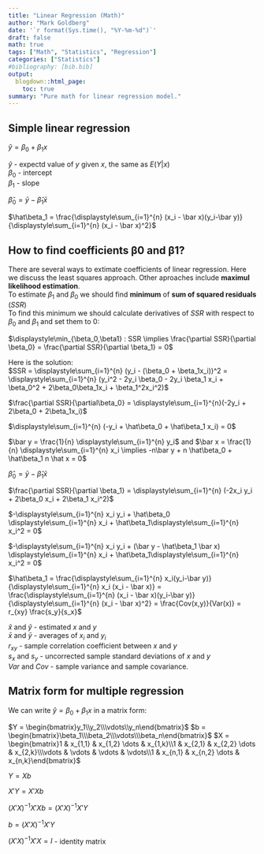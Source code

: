 ```yaml
---
title: "Linear Regression (Math)"
author: "Mark Goldberg"
date: '`r format(Sys.time(), "%Y-%m-%d")`'
draft: false
math: true
tags: ["Math", "Statistics", "Regression"]
categories: ["Statistics"]
#bibliography: [bib.bib]
output:
  blogdown::html_page:
    toc: true
summary: "Pure math for linear regression model."
---
```

## Simple linear regression
$\hat y = \beta_0 + \beta_1 x$

$\hat y$ - expectd value of $y$ given $x$, the same as $E(Y|x)$  
$\beta_0$ - intercept  
$\beta_1$ - slope   

$\hat \beta_0 = \bar y - \hat\beta_1 \bar x$  

$\hat\beta_1 = \frac{\displaystyle\sum_{i=1}^{n} (x_i - \bar x)(y_i-\bar y)}{\displaystyle\sum_{i=1}^{n} (x_i - \bar x)^2}$


## How to find coefficients β0 and β1?
There are several ways to extimate coefficients of linear regression. Here we discuss the least squares approach. Other aproaches include **maximul likelihood estimation**.  
To estimate $\beta_1$ and $\beta_0$ we should find **minimum** of **sum of squared residuals** ($SSR$)   
To find this minimum we should calculate derivatives of $SSR$ with respect to $\beta_0$ and $\beta_1$ and set them to 0:  

$\displaystyle\min_{\beta_0,\beta1} : SSR \implies \frac{\partial SSR}{\partial \beta_0} = \frac{\partial SSR}{\partial \beta_1} = 0$

Here is the solution:  
$SSR = \displaystyle\sum_{i=1}^{n} (y_i - (\beta_0 + \beta_1x_i))^2 = \displaystyle\sum_{i=1}^{n} (y_i^2 - 2y_i \beta_0 - 2y_i \beta_1 x_i + \beta_0^2 + 2\beta_0\beta_1x_i + \beta_1^2x_i^2)$

$\frac{\partial SSR}{\partial\beta_0} = \displaystyle\sum_{i=1}^{n}(-2y_i + 2\beta_0 + 2\beta_1x_i)$

$\displaystyle\sum_{i=1}^{n} (-y_i + \hat\beta_0 + \hat\beta_1 x_i) = 0$

$\bar y = \frac{1}{n} \displaystyle\sum_{i=1}^{n} y_i$ and $\bar x = \frac{1}{n} \displaystyle\sum_{i=1}^{n} x_i \implies -n\bar y + n \hat\beta_0 + \hat\beta_1 n \hat x = 0$

$\hat \beta_0 = \bar y - \hat\beta_1 \bar x$

$\frac{\partial SSR}{\partial \beta_1} = \displaystyle\sum_{i=1}^{n} (-2x_i y_i + 2\beta_0 x_i + 2\beta_1 x_i^2)$

$-\displaystyle\sum_{i=1}^{n} x_i y_i + \hat\beta_0 \displaystyle\sum_{i=1}^{n} x_i + \hat\beta_1\displaystyle\sum_{i=1}^{n} x_i^2 = 0$

$-\displaystyle\sum_{i=1}^{n} x_i y_i + (\bar y - \hat\beta_1 \bar x) \displaystyle\sum_{i=1}^{n} x_i + \hat\beta_1\displaystyle\sum_{i=1}^{n} x_i^2 = 0$

$\hat\beta_1 = \frac{\displaystyle\sum_{i=1}^{n} x_i(y_i-\bar y)}{\displaystyle\sum_{i=1}^{n} x_i (x_i - \bar x)} = \frac{\displaystyle\sum_{i=1}^{n} (x_i - \bar x)(y_i-\bar y)}{\displaystyle\sum_{i=1}^{n} (x_i - \bar x)^2} = \frac{Cov(x,y)}{Var(x)} = r_{xy} \frac{s_y}{s_x}$

$\hat x$ and $\hat y$ - estimated $x$ and $y$  
$\bar x$ and $\bar y$ - averages of $x_i$ and $y_i$  
$r_{xy}$ - sample correlation coefficient between $x$ and $y$  
$s_x$ and $s_y$ - uncorrected sample standard deviations of $x$ and $y$  
$Var$ and $Cov$ - sample variance and sample covariance.  

## Matrix form for multiple regression
We can write $\hat y = \beta_0 + \beta_1 x$ in a matrix form:

$Y = \begin{bmatrix}y_1\\y_2\\\vdots\\y_n\end{bmatrix}$ $b = \begin{bmatrix}\beta_1\\\beta_2\\\vdots\\\beta_n\end{bmatrix}$
$X = \begin{bmatrix}1 & x_{1,1} & x_{1,2} \dots & x_{1,k}\\1 & x_{2,1} & x_{2,2} \dots & x_{2,k}\\\vdots & \vdots & \vdots & \vdots\\1 & x_{n,1} & x_{n,2} \dots & x_{n,k}\end{bmatrix}$

$Y = Xb$

$X'Y = X'Xb$

$(X'X)^{-1}X'Xb = (X'X)^{-1}X'Y$

$b = (X'X)^{-1}X'Y$

$(X'X)^{-1}X'X = I$ - identity matrix

